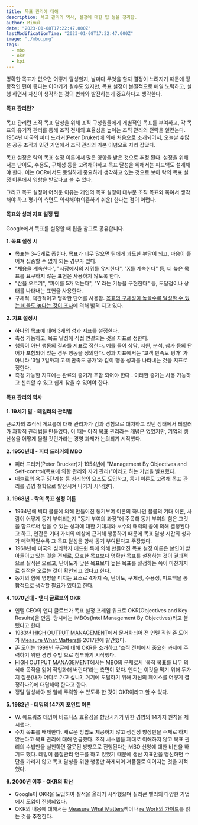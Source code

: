 ```yaml
---
title: 목표 관리에 대해
description: 목표 관리의 역사, 설정에 대한 팁 등을 정리함.
author: Mimul
date: "2023-01-08T17:22:47.000Z"
lastModificationTime: "2023-01-08T17:22:47.000Z"
image: "./mbo.png"
tags:
  - mbo
  - okr
  - kpi
---
```

명확한 목표가 없으면 어떻게 달성할지, 날마다 무엇을 할지 결정이 느려지기 때문에 정량적인 편이 좋다는 이야기가 될수도 있지만, 목표 설정이 본질적으로 매일 노력하고, 실행 하면서 자신이 생각하는 것의 변화와 발전하는게 중요하다고 생각한다.

#### 목표 관리란?

목표 관리란 조직 목표 달성을 위해 조직 구성원들에게 개별적인 목표를 부여하고, 각 목표의 유기적 관리를 통해 조직 전체의 효율성을 높이는 조직 관리의 전략을 일컫는다. 1954년 미국의 피터 드러커(Peter Druker)에 의해 처음으로 소개되어서, 오늘날 수많은 공공 조직과 민간 기업에서 조직 관리의 기본 이념으로 자리 잡았다.

목표 설정은 락의 목표 설정 이론에서 많은 영향을 받은 것으로 추정 된다. 설정을 위해서는 난이도, 수용도, 구체성 등을 고려해야하고 목표 달성을 위해서는 피드백도 설계해야 한다. 이는 OCR에서도 동일하게 중요하게 생각하고 있는 것으로 보아 락의 목표 설정 이론에서 영향을 받았다고 볼 수 있다.

그리고 목표 설정이 어려운 이유는 개인의 목표 설정이 대부분 조직 목표와 묶여서 생각해야 하고 평가의 측면도 의식해야(의존하기 쉬운) 한다는 점이 어렵다.

#### 목표와 성과 지표 설정 팁

Google에서 목표를 설정할 때 팁을 참고로 공유합니다.

**1. 목표 설정 시**

- 목표는 3~5개로 좁힌다. 목표가 너무 많으면 팀에게 과도한 부담이 되고, 마음이 흩어져 집중할 수 없게 되는 경우가 있다. 
- "채용을 계속한다", "시장에서의 지위를 유지한다", "X를 계속한다" 등, 더 높은 목표를 요구하지 않는 표현은 사용하지 않도록 한다.
- "산을 오르기", "파이를 5개 먹는다", "Y 라는 기능을 구현한다" 등, 도달점이나 상태를 나타내는 표현을 사용한다.
- 구체적, 객관적이고 명확한 단어를 사용함. [목표의 구체성이 높을수록 달성할 수 있는 비율도 높다는 것이 조사](https://pubmed.ncbi.nlm.nih.gov/12237980/)에 의해 밝혀 지고 있다.

**2. 지표 설정시**

- 하나의 목표에 대해 3개의 성과 지표를 설정한다.
- 측정 가능하고, 목표 달성에 직접 연결되는 것을 지표로 정한다.
- 행동이 아닌 행동의 결과를 지표로 정한다. 예를 들어 상담, 지원, 분석, 참가 등의 단어가 포함되어 있는 경우 행동을 정의한다. 성과 지표에서는 '고객 만족도 평가' 가 아니라 '3월 7일까지 고객 만족도 공개'와 같이 행동 성과를 나타내는 것을 지표로 정한다.
- 측정 가능한 지표에는 완료의 증거가 포함 되어야 한다 . 이러한 증거는 사용 가능하고 신뢰할 수 있고 쉽게 찾을 수 있어야 한다.

#### 목표 관리의 역사

**1. 19세기 말 - 테일러의 관리법**

근로자의 조직적 게으름에 대해 관리자가 감과 경험으로 대처하고 있던 상태에서 테일러가 과학적 관리법을 만들었다. 이 때는 아직 목표 관리라는 개념은 없었지만, 기업의 생산성을 어떻게 올릴 것인가라는 경영 과제가 논의되기 시작했다.

**2. 1950년대 - 피터 드러커의 MBO**

- 피터 드러커(Peter Drucker)가 1954년에 "Management By Objectives and Self-control(목표에 의한 관리와 자기 관리)"이라고 하는 기법을 발표했다.
- 매슬로의 욕구 5단계설 등 심리학의 요소도 도입하고, 동기 이론도 고려해 목표 관리를 경영 철학으로 발전시켜 나가기 시작했다.

**3. 1968년 - 락의 목표 설정 이론**

- 1964년에 빅터 블룸에 의해 만들어진 동기부여 이론의 하나인 블룸의 기대 이론, 사람이 어떻게 동기 부여되는지 "동기 부여의 과정"에 주목해 동기 부여의 힘은 그것을 함으로써 얻을 수 있는 성과에 대한 기대치와 보수의 매력의 곱에 의해 결정된다고 하고, 인간은 기대 가치의 예상에 근거해 행동하기 때문에 목표 달성 시간의 성과가 매력적일수록 그 목표 달성을 향해 동기 부여된다고 주장했다.
- 1968년에 미국의 심리학자 에드윈 록에 의해 만들어진 목표 설정 이론은 본인이 받아들이고 있는 것을 전제로, 모호한 목표보다 명확한 목표를 설정하는 것이 결과적으로 실적은 오르고, 난이도가 낮은 목표보다 높은 목표를 설정하는 쪽이 마찬가지로 실적은 오르는 것이 확인되고 있다고 한다.
- 동기의 힘에 영향을 미치는 요소로 4가지 즉, 난이도, 구체성, 수용성, 피드백을 통합적으로 생각할 필요가 있다고 한다.

**4. 1970년대 - 앤디 글로브의 OKR**

- 인텔 CEO의 앤디 글로브가 목표 설정 프레임 워크로 OKR(Objectives and Key Results)을 만듬. 당시에는 iMBOs(Intel Management By Objectives)라고 불렀다고 한다.
- 1983년 [HIGH OUTPUT MANAGEMENT]((https://product.kyobobook.co.kr/detail/S000002735951))에서 문서화되어 전 인텔 직원 존 도어가 [Measure What Matters](https://product.kyobobook.co.kr/detail/S000006658686)를 2017년에 발간했다.
- 존 도어는 1999년 구글에 대해 OKR을 소개하고 '조직 전체에서 중요한 과제에 주력하기 위한 경영 수법'으로 침투하기 시작했다.
- [HIGH OUTPUT MANAGEMENT](https://product.kyobobook.co.kr/detail/S000002735951)에서는 MBO의 문제로서 '목적 목표를 너무 의식해 목적을 잃어 작업화해 버린다'라는 측면이 있다. 앤디는 이것을 막기 위해 두가지 질문(내가 어디로 가고 싶니?, 거기에 도달하기 위해 자신의 페이스를 어떻게 결정하나?)에 대답해야 한다고 한다.
- 정말 달성해야 할 일에 주력할 수 있도록 한 것이 OKR이라고 할 수 있다.

**5. 1982년 - 데밍의 14가지 포인트 이론**

- W. 에드워즈 데밍이 비즈니스 효율성을 향상시키기 위한 경영의 14가지 원칙을 제시했다.
- 수치 목표를 배제한다. 새로운 방법도 제공하지 않고 생산성 향상만을 주제로 하지 않는다고 목표 관리에 대해 언급했다. 조직 시스템을 제대로 이해하지 않고 목표 관리의 수법만을 실천하면 잘못된 방향으로 진행된다는 MBO 신앙에 대한 비판을 하기도 했다. 데밍이 품질관리 연구를 하고 있었기 때문에 생산 지표만을 맹신하면 수단을 가리지 않고 목표 달성을 위한 행동만 하게되어 저품질로 이어지는 것을 지적했다.

**6. 2000년 이후 - OKR의 확산**

- Google이 OKR을 도입하여 실적을 올리기 시작했으며 실리콘 밸리의 다양한 기업에서 도입이 진행되었다.
- OKR의 내용에 대해서는 [Measure What Matters](https://product.kyobobook.co.kr/detail/S000006658686)책이나 [re:Work의 가이드](https://rework.withgoogle.com/en/guides/set-goals-with-okrs)를 읽는 것을 추천한다.

